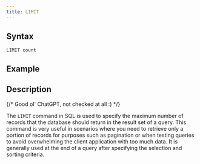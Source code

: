 ```yaml
---
title: LIMIT
---
```


## Syntax

```
LIMIT count
```

## Example

<Fiddle autoLoad>
  <Txs hidden txs="INSERT INTO orders
                   (xt$id, name)
                   VALUES
                   (1, 'Bike'),
                   (2, 'Ice Cream'),
                   (3, 'Tennis Ball'),
                   (4, 'Toy Gun'),
                   (5, 'Blocks')" />
  <QueryTemplate q="SELECT *
                    FROM orders
                    LIMIT {{count}}" />
  <div class="flex flex-row gap-2">
    Limit count:
    <Range name="count" min="0" max="5" value="5" />
  </div>
</Fiddle>

## Description

{/* Good ol' ChatGPT, not checked at all :) */}

The `LIMIT` command in SQL is used to specify the maximum number of records that the database should return in the result set of a query.
This command is very useful in scenarios where you need to retrieve only a portion of records for purposes such as pagination or when testing queries to avoid overwhelming the client application with too much data.
It is generally used at the end of a query after specifying the selection and sorting criteria.
